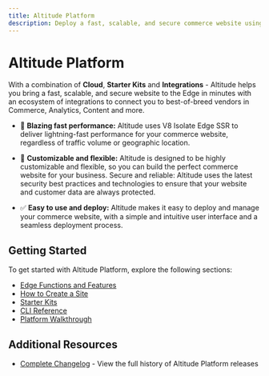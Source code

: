 ```yaml
---
title: Altitude Platform
description: Deploy a fast, scalable, and secure commerce website using JAMStack and Edge SSR.
---
```


# Altitude Platform

With a combination of **Cloud**, **Starter Kits** and **Integrations** - Altitude helps you bring a fast, scalable, and secure website to the Edge in minutes with an ecosystem of integrations to connect you to best-of-breed vendors in Commerce, Analytics, Content and more.

- 🚀 **Blazing fast performance:** Altitude uses V8 Isolate Edge SSR to deliver lightning-fast performance for your commerce website, regardless of traffic volume or geographic location.

- 🎨 **Customizable and flexible:** Altitude is designed to be highly customizable and flexible, so you can build the perfect commerce website for your business.
Secure and reliable: Altitude uses the latest security best practices and technologies to ensure that your website and customer data are always protected.

- ✅ **Easy to use and deploy:** Altitude makes it easy to deploy and manage your commerce website, with a simple and intuitive user interface and a seamless deployment process.

## Getting Started

To get started with Altitude Platform, explore the following sections:

- [Edge Functions and Features](/docs/platform/edge/functions)
- [How to Create a Site](/docs/platform/guides/create-a-site)
- [Starter Kits](/docs/platform/kits/introduction)
- [CLI Reference](/docs/platform/reference/cli-commands)
- [Platform Walkthrough](/docs/platform/walkthrough/sites)

## Additional Resources

- [Complete Changelog](/docs/platform/changelog) - View the full history of Altitude Platform releases